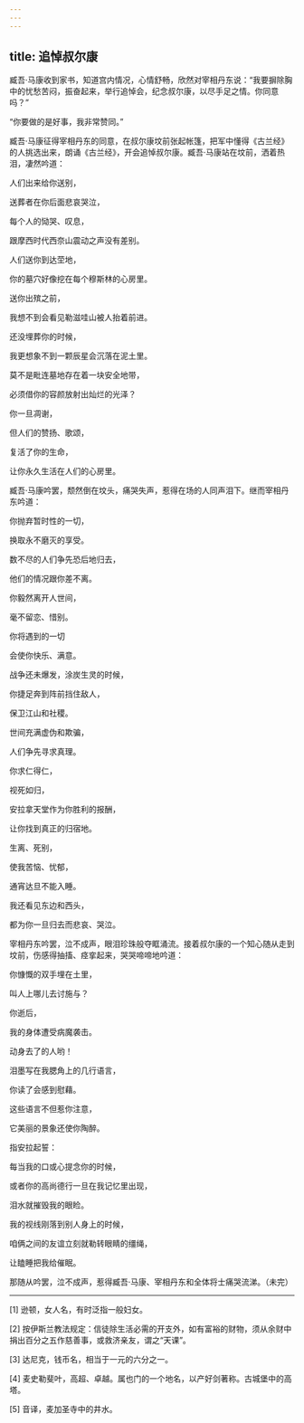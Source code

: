 ```yaml
---
---
---
```

title: 追悼叔尔康
---




臧吾·马康收到家书，知道宫内情况，心情舒畅，欣然对宰相丹东说：“我要摒除胸中的忧愁苦闷，振奋起来，举行追悼会，纪念叔尔康，以尽手足之情。你同意吗？”

“你要做的是好事，我非常赞同。”

臧吾·马康征得宰相丹东的同意，在叔尔康坟前张起帐篷，把军中懂得《古兰经》的人挑选出来，朗诵《古兰经》，开会追悼叔尔康。臧吾·马康站在坟前，洒着热泪，凄然吟道：

人们出来给你送别，

送葬者在你后面悲哀哭泣，

每个人的恸哭、叹息，

跟摩西时代西奈山震动之声没有差别。

人们送你到达茔地，

你的墓穴好像挖在每个穆斯林的心房里。

送你出殡之前，

我想不到会看见勒滋哇山被人抬着前进。

还没埋葬你的时候，

我更想象不到一颗辰星会沉落在泥土里。

莫不是毗连墓地存在着一块安全地带，

必须借你的容颜放射出灿烂的光泽？

你一旦凋谢，

但人们的赞扬、歌颂，

复活了你的生命，

让你永久生活在人们的心房里。

臧吾·马康吟罢，颓然倒在坟头，痛哭失声，惹得在场的人同声泪下。继而宰相丹东吟道：

你抛弃暂时性的一切，

换取永不磨灭的享受。

数不尽的人们争先恐后地归去，

他们的情况跟你差不离。

你毅然离开人世间，

毫不留恋、惜别。

你将遇到的一切

会使你快乐、满意。

战争还未爆发，涂炭生灵的时候，

你捷足奔到阵前挡住敌人，

保卫江山和社稷。

世间充满虚伪和欺骗，

人们争先寻求真理。

你求仁得仁，

视死如归，

安拉拿天堂作为你胜利的报酬，

让你找到真正的归宿地。

生离、死别，

使我苦恼、忧郁，

通宵达旦不能入睡。

我还看见东边和西头，

都为你一旦归去而悲哀、哭泣。

宰相丹东吟罢，泣不成声，眼泪珍珠般夺眶涌流。接着叔尔康的一个知心随从走到坟前，伤感得抽搐、痉挛起来，哭哭啼啼地吟道：

你慷慨的双手埋在土里，

叫人上哪儿去讨施与？

你逝后，

我的身体遭受病魔袭击。

动身去了的人哟！

泪墨写在我腮角上的几行语言，

你读了会感到慰藉。

这些语言不但惹你注意，

它美丽的景象还使你陶醉。

指安拉起誓：

每当我的口或心提念你的时候，

或者你的高尚德行一旦在我记忆里出现，

泪水就摧毁我的眼睑。

我的视线刚落到别人身上的时候，

咱俩之间的友谊立刻就勒转眼睛的缰绳，

让瞌睡把我给催眠。

那随从吟罢，泣不成声，惹得臧吾·马康、宰相丹东和全体将士痛哭流涕。（未完）



* * *



[1] 逊顿，女人名，有时泛指一般妇女。

[2] 按伊斯兰教法规定：信徒除生活必需的开支外，如有富裕的财物，须从余财中捐出百分之五作慈善事，或救济亲友，谓之“天课”。

[3] 达尼克，钱币名，相当于一元的六分之一。

[4] 麦史勒斐叶，高超、卓越。属也门的一个地名，以产好剑著称。古城堡中的高塔。

[5] 音译，麦加圣寺中的井水。